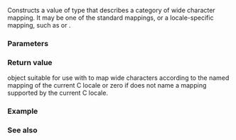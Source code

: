 {{cpp/title|wctrans}}
{{cpp/string/wide/navbar}}
{{ddcl|header=cwctype|
std::wctrans_t wctrans( const char* str );
}}

Constructs a value of type {{c|std::wctrans_t}} that describes a {{lc|LC_CTYPE}} category of wide character mapping. It may be one of the standard mappings, or a locale-specific mapping, such as {{tt|"tojhira"}} or {{tt|"tojkata"}}.

===Parameters===
{{par begin}}
{{par|str|C string holding the name of the desired mapping.
The following values of {{tt|str}} are supported in all C locales:
{{dsc begin}}
{{dsc hitem|Value of {{tt|str}}|Effect}}
{{dsc|{{tt|"toupper"}}|identifies the mapping used by {{c|towupper}}}}
{{dsc|{{tt|"tolower"}}|identifies the mapping used by {{c|towlower}}}}
{{dsc end}}}}
{{dsc end}}

===Return value===
{{c|std::wctrans_t}} object suitable for use with {{lc|std::towctrans}} to map wide characters according to the named mapping of the current C locale or zero if {{c|str}} does not name a mapping supported by the current C locale.

===Example===
{{example}}

===See also===
{{dsc begin}}
{{dsc inc|cpp/string/wide/dsc towctrans}}
{{dsc see c|c/string/wide/wctrans}}
{{dsc end}}

{{langlinks|de|es|fr|it|ja|pt|ru|zh}}